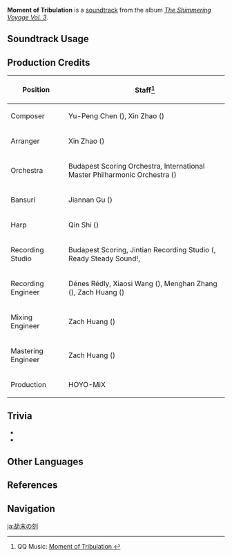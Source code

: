 {{Soundtrack Infobox
|image          = The Shimmering Voyage Vol 3.png
|album          = The Shimmering Voyage Vol. 3
|disc           = 2
|number         = 37
|featured       = 
|featured2      = 
|featured3      = 
|featured_disc  = 
|featured_disc2 = 
|featured_disc3 = 
|youtube_id     = 3pF0a9oqiUo
|spotify_id     = 4T2nqdLpNeHXu693uT4XRA
|previous       = Hyakuin of Blossoming Mirage
|next           = Smiting Scope
}}
'''Moment of Tribulation''' is a [[soundtrack]] from the album ''[[The Shimmering Voyage Vol. 3]]''.

==Soundtrack Usage==
{{Soundtrack Usage
|quest    = The Gaze From a Certain God//cutscene
|location = 
|domain   = 
}}

==Production Credits==
{| class="wikitable"
! Position
! Staff<ref>QQ Music: [https://y.qq.com/n/ryqq/songDetail/001F9CIL4JQr1y Moment of Tribulation {{zh|末劫末见之刻}}]</ref>
|-
! Composer
| Yu-Peng Chen ({{zh|陈致逸}}), Xin Zhao ({{zh|赵鑫}})
|-
! Arranger
| Xin Zhao ({{zh|赵鑫}})
|-
! Orchestra
| Budapest Scoring Orchestra, International Master Philharmonic Orchestra ({{zh|国际首席爱乐乐团}})
|-
! Bansuri
| Jiannan Gu ({{zh|顾剑楠}})
|-
! Harp
| Qin Shi ({{zh|石琴}})
|-
! Recording Studio
| Budapest Scoring, Jintian Recording Studio ({{zh|金田录音棚}}, Ready Steady Sound!, {{Not a Typo|52Hz Studio}}
|-
! Recording Engineer
| Dénes Rédly, Xiaosi Wang ({{zh|王小四}}), Menghan Zhang ({{zh|张梦涵}}), Zach Huang ({{zh|黄巍}})
|-
! Mixing Engineer
| Zach Huang ({{zh|黄巍}})
|-
! Mastering Engineer
| Zach Huang ({{zh|黄巍}})
|-
! Production
| HOYO-MiX
|}
<!--
==Gallery==
<gallery>
</gallery>
-->

==Trivia==
* {{Transclude|Elogia Cinerosa|RukkhaLeitmotif|section=1}}
* {{Transclude|Ominous Fandango|OminousFandangoLeitmotif|section=1}}

==Other Languages==
{{Other Languages
|en      = Moment of Tribulation
|zhs     = 末劫末见之刻
|zhs_rm  = 
|zht     = 末劫末見之刻
|zht_rm  = 
|zh_tl   = 
|ja      = 劫末の刻
|ja_rm   = Goumatsu no Toki
|ja_tl   = 
}}

==References==
{{Reflist}}

==Navigation==
{{Soundtrack Navbox|The Shimmering Voyage|3}}

[[ja:劫末の刻]]
